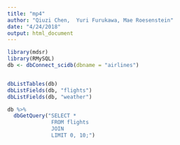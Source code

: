 ```yaml
---
title: "mp4"
author: "Qiuzi Chen,  Yuri Furukawa, Mae Roesenstein"
date: "4/24/2018"
output: html_document
---
```


```r
library(mdsr)
library(RMySQL)
db <- dbConnect_scidb(dbname = "airlines")


dbListTables(db)
dbListFields(db, "flights")
dbListFields(db, "weather")
```

```r
db %>%
  dbGetQuery("SELECT *
              FROM flights
              JOIN 
              LIMIT 0, 10;")

```